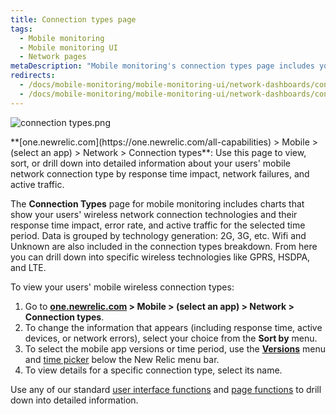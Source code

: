 ```yaml
---
title: Connection types page
tags:
  - Mobile monitoring
  - Mobile monitoring UI
  - Network pages
metaDescription: "Mobile monitoring's connection types page includes your mobile wireless connection types and their response time, network failure rate, and traffic."
redirects:
  - /docs/mobile-monitoring/mobile-monitoring-ui/network-dashboards/connection-types-dashboard
  - /docs/mobile-monitoring/mobile-monitoring-ui/network-dashboards/connection-types-page
---
```



<img
  title="connection types.png"
  alt="connection types.png"
  src={mobileConnectionTypesSummary}
/>

<figcaption>
  **[one.newrelic.com](https://one.newrelic.com/all-capabilities) > Mobile > (select an app) > Network > Connection types**: Use this page to view, sort, or drill down into detailed information about your users' mobile network connection type by response time impact, network failures, and active traffic.
</figcaption>

The **Connection Types** page for mobile monitoring includes charts that show your users' wireless network connection technologies and their response time impact, error rate, and active traffic for the selected time period. Data is grouped by technology generation: 2G, 3G, etc. Wifi and Unknown are also included in the connection types breakdown. From here you can drill down into specific wireless technologies like GPRS, HSDPA, and LTE.

To view your users' mobile wireless connection types:

1. Go to **[one.newrelic.com](https://one.newrelic.com/all-capabilities) > Mobile > (select an app) > Network > Connection types**.
2. To change the information that appears (including response time, active devices, or network errors), select your choice from the **Sort by** menu.
3. To select the mobile app versions or time period, use the [**Versions**](/docs/mobile-apps/versions) menu and [time picker](/docs/query-your-data/explore-query-data/dashboards/manage-your-dashboard/#dash-time-picker) below the New Relic menu bar.
4. To view details for a specific connection type, select its name.

Use any of our standard [user interface functions](/docs/accounts-partnerships/education/getting-started-new-relic/new-relic-user-interface) and [page functions](/docs/accounts-partnerships/education/getting-started-new-relic/standard-dashboard-features) to drill down into detailed information.

